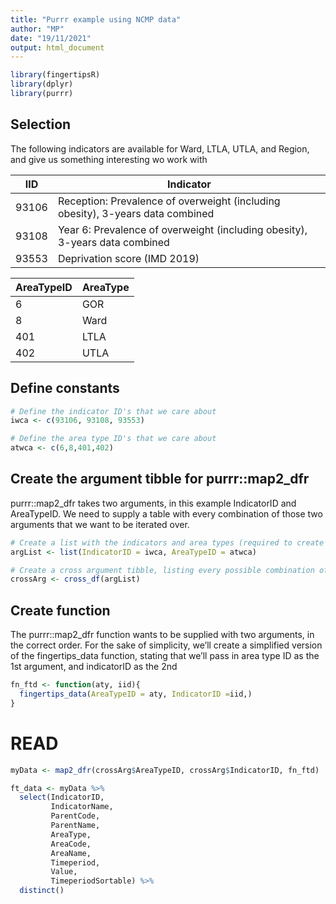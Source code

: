 ```yaml
---
title: "Purrr example using NCMP data"
author: "MP"
date: "19/11/2021"
output: html_document
---
```


```r
library(fingertipsR)
library(dplyr)
library(purrr)
```


## Selection
The following indicators are available for Ward, LTLA, UTLA, and Region, and give us something interesting wo work with

IID     | Indicator
--------|------------------------------------------------------------------------------------
93106   | Reception: Prevalence of overweight (including obesity), 3-years data combined
93108   | Year 6: Prevalence of overweight (including obesity), 3-years data combined
93553   | Deprivation score (IMD 2019)


AreaTypeID      | AreaType
----------------|-----------
6               | GOR
8               | Ward
401             | LTLA
402             | UTLA


## Define constants
```r
# Define the indicator ID's that we care about
iwca <- c(93106, 93108, 93553)

# Define the area type ID's that we care about
atwca <- c(6,8,401,402)
```

## Create the argument tibble for purrr::map2_dfr
purrr::map2_dfr takes two arguments, in this example IndicatorID and AreaTypeID. We need to supply a table with every combination of those two arguments that we want to be iterated over.
```r
# Create a list with the indicators and area types (required to create the cross arg's, which is required for map2)
argList <- list(IndicatorID = iwca, AreaTypeID = atwca)

# Create a cross argument tibble, listing every possible combination of the two variables, (which is required for map2)
crossArg <- cross_df(argList)
```

## Create function
The purrr::map2_dfr function wants to be supplied with two arguments, in the correct order.
For the sake of simplicity, we'll create a simplified version of the fingertips_data function, stating that we'll pass in area type ID as the 1st argument, and indicatorID as the 2nd

```r
fn_ftd <- function(aty, iid){
  fingertips_data(AreaTypeID = aty, IndicatorID =iid,)
}
```


# READ
```r
myData <- map2_dfr(crossArg$AreaTypeID, crossArg$IndicatorID, fn_ftd)

ft_data <- myData %>% 
  select(IndicatorID, 
         IndicatorName,
         ParentCode,
         ParentName,
         AreaType, 
         AreaCode, 
         AreaName, 
         Timeperiod, 
         Value, 
         TimeperiodSortable) %>% 
  distinct()
```
